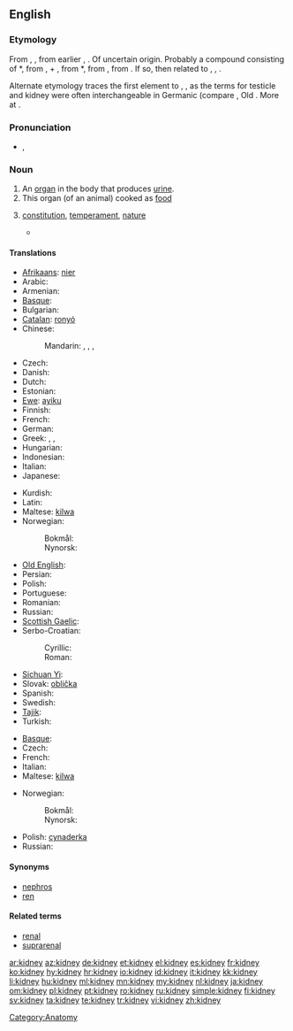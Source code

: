 ==English==
{{wikipedia}}

===Etymology===
From {{etyl|enm}} {{term|kednei|lang=enm}}, {{term|kidenei|||lang=enm}}, from earlier {{term|kidnere|kidnēre|lang=enm}}, {{term|kidenere|kidenēre|kidney|lang=enm}}. Of uncertain origin. Probably a compound consisting of {{etyl|enm|-}} *{{term||kid-, *quid-|belly, womb|lang=enm}}, from {{etyl|ang|-}} {{term|cwiþ|lang=ang}}, {{term|cwiþa||belly, womb, stomach|lang=ang}} + {{etyl|enm}} {{term|nere|nēre|kidney|lang=enm}}, from {{etyl|ang|-}} *{{term||nēore|kidney|lang=ang}}, from {{proto|Germanic|ni(g)wran||ni(g)wrian|kidney|lang=en}}, from {{proto|Indo-European|negʷh-r-|kidney|lang=en}}. If so, then related to {{etyl|nl|-}} {{term|nier||kidney|lang=nl}}, {{etyl|de|-}} {{term|Niere||kidney|lang=de}}, {{etyl|da|-}} {{term|nyre||kidney|lang=da}}.

Alternate etymology traces the first element to {{etyl|ang|-}} {{term|ceod|cēod|lang=ang}}, {{term|codd||sack, scrotum|lang=ang}}, as the terms for testicle and kidney were often interchangeable in Germanic (compare {{etyl|goh|-}} {{term|nioro||kidney", also "testicle|lang=goh}}, Old {{etyl|sv|-}} {{term|vigniauri|vig-niauri|testicle|lang=sv}}. More at {{l|en|codpiece}}.

===Pronunciation===
* {{a|UK}} {{IPA|/ˈkɪdni/}}, {{SAMPA|/"kIdni/}}

===Noun===
{{en-noun}}

# An [[organ]] in the body that produces [[urine]].
# This organ (of an animal) cooked as [[food]]
# {{figuratively}} [[constitution]], [[temperament]], [[nature]]
#* {{quote-book|title=A Cooking Egg|author=[[w:T.S. Eliot|T.S. Eliot]]|url=http://www.bartleby.com/199/16.html|year=1920|passage=I shall not want Honour in Heaven<br>&nbsp;&nbsp;For I shall meet Sir Philip Sidney<br>And have talk with Coriolanus<br>&nbsp;&nbsp;And other heroes of that '''kidney'''.}}

====Translations====
{{trans-top|an organ in the body}}
* [[Afrikaans]]: [[nier#Afrikaans|nier]]
* Arabic: {{t-|ar|كلية|f|tr=kúlya}}
* Armenian: {{t-|hy|երիկամ|tr=erikam}}
* [[Basque]]: {{t|eu|giltzurrun}}
* Bulgarian: {{t+|bg|бъбрек|m|tr=bǎbrek}}
* [[Catalan]]: [[ronyó]] {{m}}
* Chinese:
*: Mandarin: {{t|cmn|腎臟|sc=Hani}},  {{t|cmn|肾脏|tr=shènzàng|sc=Hani}},  {{t-|cmn|腎|sc=Hani}},  {{t-|cmn|肾|tr=shèn|sc=Hani}}
* Czech: {{t-|cs|ledvina|f}}
* Danish: {{t-|da|nyre}}
* Dutch: {{t+|nl|nier}}
* Estonian: {{t-|et|neer}}
* [[Ewe]]: [[ayiku]] {{n}}
* Finnish: {{t+|fi|munuainen}}
* French: {{t+|fr|rein|m}}
* German: {{t+|de|Niere|f}}
* Greek: {{t+|el|νεφρό|n|tr=nefró}}, {{t+|el|νεφρός|m|tr=nefrós}}, {{t+|el|νεφρί|n|tr=nefrí}}
* Hungarian: {{t+|hu|vese}}
* Indonesian: {{t+|id|ginjal|xs=Indonesian}}
* Italian: {{t-|it|rene|m}}
* Japanese: {{t+|ja|腎臓|tr=じんぞう, jinzō}}
{{trans-mid}}
* Kurdish: {{ku-Arab|[[گورچیله‌]]}}
* Latin: {{t+|la|ren|m}}
* Maltese: [[kilwa]] {{f}}
* Norwegian:
*: Bokmål: {{t+|no|nyre|m|f}}
*: Nynorsk: {{t-|nn|nyre|f|xs=Norwegian Nynorsk}}
* [[Old English]]: {{t-|ang|ædre|f|alt=ǣdre|xs=Old English}}
* Persian: {{t+|fa|گرده|tr=gorde|xs=Persian}}
* Polish: {{t+|pl|nerka|f}}
* Portuguese: {{t+|pt|rim|m}}
* Romanian: {{t+|ro|rinichi}}
* Russian: {{t+|ru|почка|f|tr=póčka}}
* [[Scottish Gaelic]]: {{t-|gd|dubhag|f|xs=Scottish Gaelic}}
* Serbo-Croatian:
*: Cyrillic: {{tø|sh|бубрег|m|sc=Cyrl|xs=Serbo-Croatian}}
*: Roman: {{tø|sh|bubreg|m|xs=Serbo-Croatian}}
* [[Sichuan Yi]]: {{tø|ii|ꀑ|tr=o}}
* Slovak: [[oblička]]
* Spanish: {{t+|es|riñón|m}}
* Swedish: {{t+|sv|njure}}
* [[Tajik]]: {{t-|tg|гурда|tr=gurda|sc=Cyrl|xs=Tajik}}
* Turkish: {{t+|tr|böbrek}}
{{trans-bottom}}

{{trans-top|food}}
* [[Basque]]: {{t|eu|giltzurrun}}
* Czech: {{t-|cs|ledvinky|f|p}}
* French: {{t+|fr|rognon|m}}
* Italian: {{t+|it|rognone|m}}
* Maltese: [[kilwa]] {{f}}
{{trans-mid}}
* Norwegian:
*: Bokmål: {{t+|no|nyre|m|f}}
*: Nynorsk: {{t-|nn|nyre|f|xs=Norwegian Nynorsk}}
* Polish: [[cynaderka]] {{f}}
* Russian: {{t+|ru|почки|p|tr=póčki}}
{{trans-bottom}}

====Synonyms====
* [[nephros]]
* [[ren]]

====Related terms====
* [[renal]]
* [[suprarenal]]

[[Category:Anatomy]]

[[ar:kidney]]
[[az:kidney]]
[[de:kidney]]
[[et:kidney]]
[[el:kidney]]
[[es:kidney]]
[[fr:kidney]]
[[ko:kidney]]
[[hy:kidney]]
[[hr:kidney]]
[[io:kidney]]
[[id:kidney]]
[[it:kidney]]
[[kk:kidney]]
[[li:kidney]]
[[hu:kidney]]
[[ml:kidney]]
[[mn:kidney]]
[[my:kidney]]
[[nl:kidney]]
[[ja:kidney]]
[[om:kidney]]
[[pl:kidney]]
[[pt:kidney]]
[[ro:kidney]]
[[ru:kidney]]
[[simple:kidney]]
[[fi:kidney]]
[[sv:kidney]]
[[ta:kidney]]
[[te:kidney]]
[[tr:kidney]]
[[vi:kidney]]
[[zh:kidney]]
